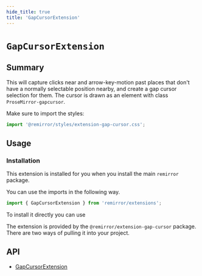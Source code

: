 ```yaml
---
hide_title: true
title: 'GapCursorExtension'
---
```


# `GapCursorExtension`

## Summary

This will capture clicks near and arrow-key-motion past places that don't have a normally selectable position nearby, and create a gap cursor selection for them. The cursor is drawn as an element with class `ProseMirror-gapcursor`.

Make sure to import the styles:

```ts
import '@remirror/styles/extension-gap-cursor.css';
```

## Usage

### Installation

This extension is installed for you when you install the main `remirror` package.

You can use the imports in the following way.

```ts
import { GapCursorExtension } from 'remirror/extensions';
```

To install it directly you can use

The extension is provided by the `@remirror/extension-gap-cursor` package. There are two ways of pulling it into your project.

## API

- [GapCursorExtension](../api/extension-gap-cursor)
